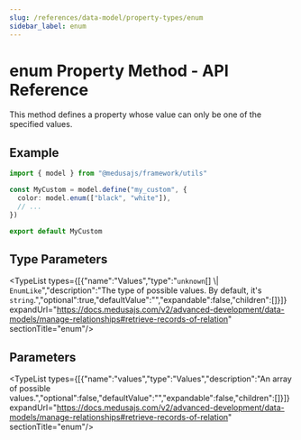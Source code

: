 ```yaml
---
slug: /references/data-model/property-types/enum
sidebar_label: enum
---
```



# enum Property Method - API Reference

This method defines a property whose value can only be one of the specified values.

## Example

```ts
import { model } from "@medusajs/framework/utils"

const MyCustom = model.define("my_custom", {
  color: model.enum(["black", "white"]),
  // ...
})

export default MyCustom
```

## Type Parameters

<TypeList types={[{"name":"Values","type":"`unknown`[] \\| `EnumLike`","description":"The type of possible values. By default, it's `string`.","optional":true,"defaultValue":"","expandable":false,"children":[]}]} expandUrl="https://docs.medusajs.com/v2/advanced-development/data-models/manage-relationships#retrieve-records-of-relation" sectionTitle="enum"/>

## Parameters

<TypeList types={[{"name":"values","type":"Values","description":"An array of possible values.","optional":false,"defaultValue":"","expandable":false,"children":[]}]} expandUrl="https://docs.medusajs.com/v2/advanced-development/data-models/manage-relationships#retrieve-records-of-relation" sectionTitle="enum"/>
